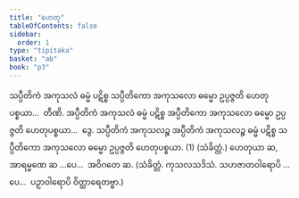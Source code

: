 ```yaml
---
title: "ဟေတု"
tableOfContents: false
sidebar:
  order: 1
type: "tipitaka"
basket: "ab"
book: "p3"
---
```



<DynamicBreadcrumb />

<Division number="49" book="p3" e="ch" v="39" p="439">

<Paragraph number="2488" book="p3">
သပ္ပီတိကံ အကုသလံ ဓမ္မံ ပဋိစ္စ သပ္ပီတိကော အကုသလော ဓမ္မော ဥပ္ပဇ္ဇတိ ဟေတုပစ္စယာ…  တီဏိ.
</Paragraph>

<Paragraph number="2489" book="p3">
အပ္ပီတိကံ အကုသလံ ဓမ္မံ ပဋိစ္စ အပ္ပီတိကော အကုသလော ဓမ္မော ဥပ္ပဇ္ဇတိ ဟေတုပစ္စယာ…  ဒွေ.
</Paragraph>

<Paragraph number="2490" book="p3">
သပ္ပီတိကံ အကုသလဉ္စ အပ္ပီတိကံ အကုသလဉ္စ ဓမ္မံ ပဋိစ္စ သပ္ပီတိကော အကုသလော ဓမ္မော ဥပ္ပဇ္ဇတိ ဟေတုပစ္စယာ. (1) (သံခိတ္တံ.)
</Paragraph>

</Division>
<Division number="50" book="p3" e="ch" v="39" p="439">

<Paragraph number="2491" book="p3">
ဟေတုယာ ဆ, အာရမ္မဏေ ဆ …ပေ…  အဝိဂတေ ဆ. (သံခိတ္တံ. ကုသလသဒိသံ. သဟဇာတဝါရောပိ …ပေ…  ပဉှာဝါရောပိ ဝိတ္ထာရေတဗ္ဗာ.)
</Paragraph>
</Division>